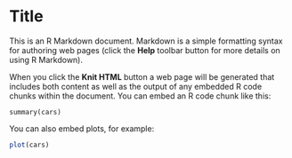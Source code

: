 Title
========================================================

This is an R Markdown document. Markdown is a simple formatting syntax for authoring web pages (click the **Help** toolbar button for more details on using R Markdown).

When you click the **Knit HTML** button a web page will be generated that includes both content as well as the output of any embedded R code chunks within the document. You can embed an R code chunk like this:

```
summary(cars)
```

You can also embed plots, for example:

```r
plot(cars)
```

